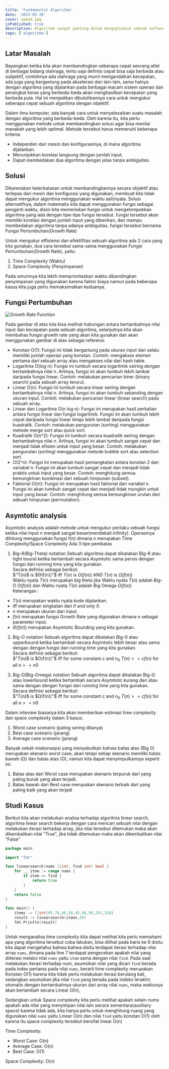 ```yaml
---
title: 'Fundamental Algoritma'
date: '2023-03-20'
cover: speed.jpg
isPublished: true
description: Algoritma sangat penting dalam mengoptimize sebuah software dan bahkan dengan membuat algoritma yang lebih baik di beberapa kasus bisa jauh lebih cepat dibandingkan dengan komputer yang lebih powerfull
tags: ['algoritma']
---
```


## Latar Masalah

Bayangkan ketika kita akan membandingkan seberapa cepat seorang atlet di berbagai bidang olahraga, tentu saja definisi cepat bisa saja berbeda atau subjektif, contohnya ada olahraga yang murni mengandalkan kecepatan, ada juga yang bergantung pada akselerasi dan lain-lain, sama halnya dengan algoritma yang dijalankan pada berbagai macam sistem operasi dan perangkat keras yang berbeda-beda akan menghasilkan kecepatan yang berbeda pula. Hal ini menjadikan dibutuhkannya cara untuk mengukur seberapa cepat sebuah algoritma dengan objektif.

Dalam ilmu komputer, ada banyak cara untuk menyelesaikan suatu masalah dengan algoritma yang berbeda-beda. Oleh karena itu, kita perlu menggunakan metode untuk membandingkan solusi agar bisa menilai manakah yang lebih optimal. Metode tersebut harus memenuhi beberapa kriteria:

-   Independen dari mesin dan konfigurasinya, di mana algoritma dijalankan.
-   Menunjukkan korelasi langsung dengan jumlah input.
-   Dapat membedakan dua algoritma dengan jelas tanpa ambiguitas.

## Solusi

Dikarenakan keterbatasan untuk membandingkannya secara objektif atau terlepas dari mesin dan konfigurasi yang digunakan, membuat kita tidak dapat mengukur algoritma menggunakan waktu asli/nyata. Solusi alternatifnya, dalam matematis kita dapat menggunakan fungsi sebagai penganti waktu, disini kita memerlukan fungsi untuk mengelompokkan algoritma yang ada dengan tipe-tipe fungsi tersebut. fungsi tersebut akan memiliki korelasi dengan jumlah input yang diberikan, dan mampu membedakan algoritma tanpa adanya ambiguitas. fungsi tersebut bernama Fungsi Pertumbuhan(Growth Rate)

Untuk mengukur effisiensi dan efektifitas sebuah algoritma ada 2 cara yang kita gunakan, dua cara tersebut sama-sama menggunakan Fungsi Pertumbuhan(Growth Rate), yaitu:

1. Time Complexity (Waktu)
2. Space Complexity (Penyimpanan)

Pada umumnya kita lebih memprioritaskan waktu dibandingkan penyimpanan yang digunakan karena faktor biaya namun pada beberapa kasus kita juga perlu memaksimalkan keduanya.

## Fungsi Pertumbuhan

![Growth Rate Function](growth-rate.webp)

Pada gambar di atas kita bisa melihat hubungan antara bertambahnya nilai input dan kecepatan pada sebuah algoritma, selanjutnya kita akan membahas fungsi growth rate yang akan kita gunakan dan akan menggunakan gambar di atas sebagai referensi.

-   Konstan O(1): Fungsi ini tidak bergantung pada ukuran input dan selalu memiliki jumlah operasi yang konstan. Contoh: mengakses elemen pertama dari sebuah array atau mengakses nilai dari hash table.
-   Logaritma O(log n): Fungsi ini tumbuh secara logaritmik seiring dengan bertambahnya nilai n. Artinya, fungsi ini akan tumbuh lebih lambat daripada fungsi linear. Contoh: melakukan pencarian biner (binary search) pada sebuah array terurut.
-   Linear O(n): Fungsi ini tumbuh secara linear seiring dengan bertambahnya nilai n. Artinya, fungsi ini akan tumbuh sebanding dengan ukuran input. Contoh: melakukan pencarian linear (linear search) pada sebuah array.
-   Linear dan Logaritma O(n log n): Fungsi ini merupakan hasil perkalian antara fungsi linear dan fungsi logaritmik. Fungsi ini akan tumbuh lebih cepat daripada fungsi linear tetapi lebih lambat daripada fungsi kuadratik. Contoh: melakukan pengurutan (sorting) menggunakan metode merge sort atau quick sort.
-   Kuadratik O(n^2): Fungsi ini tumbuh secara kuadratik seiring dengan bertambahnya nilai n. Artinya, fungsi ini akan tumbuh sangat cepat dan menjadi tidak efisien untuk input yang besar. Contoh: melakukan pengurutan (sorting) menggunakan metode bubble sort atau selection sort.
-   O(2^n): Fungsi ini merupakan hasil pemangkatan antara konstan 2 dan variabel n. Fungsi ini akan tumbuh sangat cepat dan menjadi tidak praktis untuk input yang besar. Contoh: menghitung semua kemungkinan kombinasi dari sebuah himpunan (subset).
-   Faktorial O(n!): Fungsi ini merupakan hasil faktorial dari variabel n. Fungsi ini akan tumbuh sangat cepat dan menjadi tidak mungkin untuk input yang besar. Contoh: menghitung semua kemungkinan urutan dari sebuah himpunan (permutation).

## Asymtotic analysis

Asymtotic analysis adalah metode untuk mengukur perilaku sebuah fungsi ketika nilai input n menjadi sangat besar(mendekati infinity). Operasinya dihitung menggunakan fungsi f(n) dimana n merupakan Time Complexity/Space Complexity Ada 3 tipe pembatas

1. Big-θ(Big-Theta) notation
   Sebuah algoritma dapat dikatakan Big-θ atau tight bound ketika bertambah secara Asymtotic sama persis dengan fungsi dari running time yang kita gunakan.  
   Secara definisi sebagai berikut:  
   $"T(n)$ is $Θ(f(n))"$ iff $T(n)$ is $O(f(n))$ AND $T(n)$ is $Ω(f(n))$  
   Waktu nyata $T(n)$ merupakan big theta jika Waktu nyata $T(n)$ adalah Big-O $O(f(n))$ dan Waktu nyata $T(n)$ adalah Big Omega $Ω(f(n))$  
    Keterangan :

-   $T(n)$ merupakan waktu nyata kode dijalankan.
-   iff merupakan singkatan dari if and only if.
-   n merupakan ukuran dari input.
-   $f(n)$ merupakan fungsi Growth Rate yang digunakan dimana n sebagai parameter input.
-   $Θ(f(n))$ merupakan Asymtotic Bounding yang kita gunakan.

2. Big-O notation
   Sebuah algoritma dapat dikatakan Big-0 atau upperbound ketika bertambah secara Asymtotic lebih besar atau sama dengan dengan fungsi dari running time yang kita gunakan.  
   Secara definisi sebagai berikut:  
    $"T(n)$ is $O(f(n))"$ iff for some constant $c$ and $n_{0}$ $T(n) <= cf(n)$ for all $n >= n0$

3. Big-Ω(Big-Omega) notation
   Sebuah algoritma dapat dikatakan Big-Ω atau lowerbound ketika bertambah secara Asymtotic kurang dari atau sama dengan dengan fungsi dari running time yang kita gunakan.  
   Secara definisi sebagai berikut:  
    $"T(n)$ is $Ω(f(n))"$ iff for some constant $c$ and $n_{0}$ $T(n) >= cf(n)$ for all $n >= n0$

Dalam inteview biasanya kita akan memberikan estimasi time complexity dan space complexity dalam 3 kasus:

1. Worst case scenario (paling sering ditanya)
2. Best case scenario (jarang)
3. Average case scenario (jarang)

Banyak sekali miskonsepsi yang menyebutkan bahwa batas atas (Big 0) merupakan skenario worst case, akan tetapi setiap skenario memiliki batas bawah (Ω) dan batas atas (O), namun kita dapat menyimpulkannya seperti ini:

1. Batas atas dari Worst case merupakan skenario terpuruk dari yang paling buruk yang akan terjadi.
2. Batas bawah dari Best case merupakan skenario terbaik dari yang paling baik yang akan terjadi

## Studi Kasus

Berikut kita akan melakukan analisa terhadap algoritma linear search, algoritma linear search bekerja dengan cara mencari sebuah nilai dengan melakukan iterasi terhadap array, jika nilai tersebut ditemukan maka akan dikembalikan nilai "True", jika tidak ditemukan maka akan dikembalikan nilai "False"

```go showlinenumbers theme=orange
package main

import "fmt"

func linearsearch(nums []int, find int) bool {
	for _, item := range nums {
		if item == find {
			return true
		}
	}
	return false
}

func main() {
    items := []int{95,78,46,58,45,86,99,251,320}
    result := linearsearch(items,58)
    fmt.Println(result)
}
```

Untuk menganalisa time complexity kita dapat melihat kita perlu memahami apa yang algoritma tersebut coba lakukan, bisa dilihat pada baris ke 6 disitu kita dapat mengetahui bahwa bahwa disitu terdapat iterasi terhadap nilai array `nums`, dimana pada line 7 terdapat pengecekan apakah nilai yang diiterasi melalui nilai `nums` yaitu `item` sama dengan nilai `find`. Pada saat melakukan iterasi terhadap num, asumsikan nilai yang dicari `find` berada pada index pertama pada nilai `nums`, berarti time complexity merupakan Konstan O(1) karena kita tidak perlu melakukan iterasi berulang kali, sedangkan asumsikan jika nilai `find` yang berada pada indeks terakhir, otomatis dengan bertambahnya ukuran dari array nilai `nums`, maka waktunya akan bertambah secara Linear Ω(n),

Sedangkan untuk Space complexity kita perlu melihat apakah selain nums apakah ada nilai yang menyimpan nilai lain secara sementara(auxiliary space) karena tidak ada, kita hanya perlu untuk menghitung ruang yang digunakan nilai `nums` yaitu Linear O(n) dan nilai `find` yaitu konstan O(1) oleh karena itu space complexity tersebut bersifat linear O(n)

Time Complexity:

-   Worst Case: O(n)
-   Average Case: O(n)
-   Best Case: O(1)

Space Complexity: O(n)

